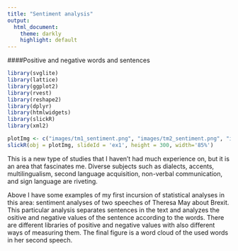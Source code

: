 ---
title: "Sentiment analysis"
output: 
  html_document:
    theme: darkly
    highlight: default
---
####Positive and negative words and sentences

```{r slider, message=FALSE, echo=FALSE, fig.show="hold", fig.align='right'}
library(svglite)
library(lattice)
library(ggplot2)
library(rvest) 
library(reshape2)
library(dplyr)
library(htmlwidgets)
library(slickR)
library(xml2)

plotImg <- c("images/tm1_sentiment.png", "images/tm2_sentiment.png", "images/wd.png")
slickR(obj = plotImg, slideId = 'ex1', height = 300, width='85%')
```

This is a new type of studies that I haven't had much experience on, but it is an area that fascinates me. Diverse subjects such as dialects, accents, multilingualism, second language acquisition, non-verbal communication, and sign language are riveting. 

Above I have some examples of my first incursion of statistical analyses in this area: sentiment analyses of two speeches of Theresa May about Brexit. This particular analysis separates sentences in the text and analyzes the ositive and negative values of the sentence according to the words. There are different libraries of positive and negative values with also different ways of measuring them. The final figure is a word cloud of the used words in her second speech.